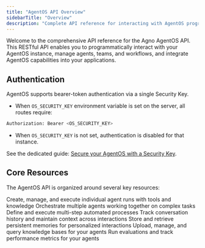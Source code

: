 ```yaml
---
title: "AgentOS API Overview"
sidebarTitle: "Overview"
description: "Complete API reference for interacting with AgentOS programmatically"
---
```


Welcome to the comprehensive API reference for the Agno AgentOS API. This RESTful API enables you to programmatically interact with your AgentOS instance, manage agents, teams, and workflows, and integrate AgentOS capabilities into your applications.

## Authentication

AgentOS supports bearer-token authentication via a single Security Key.

- When `OS_SECURITY_KEY` environment variable is set on the server, all routes require:

```bash
Authorization: Bearer <OS_SECURITY_KEY>
```

- When `OS_SECURITY_KEY` is not set, authentication is disabled for that instance.

See the dedicated guide: [Secure your AgentOS with a Security Key](/agent-os/security).

## Core Resources

The AgentOS API is organized around several key resources:

<CardGroup cols={2}>
  <Card
    title="Agents"
    icon="robot"
    href="/reference-api/schema/agents/list-all-agents"
  >
    Create, manage, and execute individual agent runs with tools and knowledge
  </Card>
  <Card title="Teams" icon="users" href="/reference-api/schema/teams/list-all-teams">
    Orchestrate multiple agents working together on complex tasks
  </Card>
  <Card
    title="Workflows"
    icon="diagram-project"
    href="/reference-api/schema/workflows/list-all-workflows"
  >
    Define and execute multi-step automated processes
  </Card>
  <Card
    title="Sessions"
    icon="clock"
    href="/reference-api/schema/sessions/list-sessions"
  >
    Track conversation history and maintain context across interactions
  </Card>
  <Card
    title="Memory"
    icon="brain"
    href="/reference-api/schema/memory/list-memories"
  >
    Store and retrieve persistent memories for personalized interactions
  </Card>
  <Card
    title="Knowledge"
    icon="book"
    href="/reference-api/schema/knowledge/list-content"
  >
    Upload, manage, and query knowledge bases for your agents
  </Card>
  <Card
    title="Evals"
    icon="chart-bar"
    href="/reference-api/schema/evals/list-evaluation-runs"
  >
    Run evaluations and track performance metrics for your agents
  </Card>
</CardGroup>
